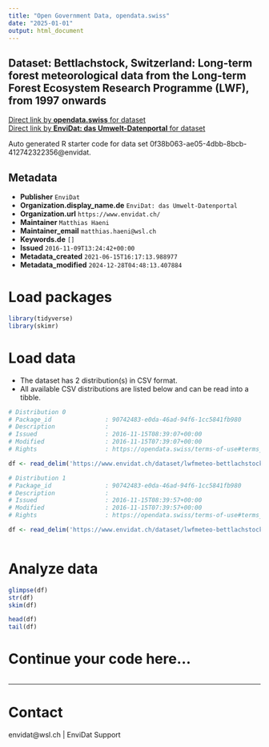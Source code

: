 ```yaml
---
title: "Open Government Data, opendata.swiss"
date: "2025-01-01"
output: html_document
---
```


## Dataset: Bettlachstock, Switzerland: Long-term forest meteorological data from the Long-term Forest Ecosystem Research Programme (LWF), from 1997 onwards



[Direct link by **opendata.swiss** for dataset](https://opendata.swiss/de/dataset/bettlachstock-switzerland-long-term-forest-meteorological-data-from-the-long-term-forest-ecosys)<br>
[Direct link by **EnviDat: das Umwelt-Datenportal** for dataset](https://www.envidat.ch/#/metadata/lwfmeteo-bettlachstock)

Auto generated R starter code for data set 0f38b063-ae05-4dbb-8bcb-412742322356@envidat.

## Metadata

- **Publisher** `EnviDat`
- **Organization.display_name.de** `EnviDat: das Umwelt-Datenportal`
- **Organization.url** `https://www.envidat.ch/`
- **Maintainer** `Matthias Haeni`
- **Maintainer_email** `matthias.haeni@wsl.ch`
- **Keywords.de** `[]`
- **Issued** `2016-11-09T13:24:42+00:00`
- **Metadata_created** `2021-06-15T16:17:13.988977`
- **Metadata_modified** `2024-12-28T04:48:13.407884`


# Load packages

```r

library(tidyverse)
library(skimr)

```

# Load data

-   The dataset has 2 distribution(s) in CSV format.
-   All available CSV distributions are listed below and can be read into a tibble.

```r

# Distribution 0
# Package_id               : 90742483-e0da-46ad-94f6-1cc5841fb980
# Description              : 
# Issued                   : 2016-11-15T08:39:07+00:00
# Modified                 : 2016-11-15T07:39:07+00:00
# Rights                   : https://opendata.swiss/terms-of-use#terms_by

df <- read_delim('https://www.envidat.ch/dataset/lwfmeteo-bettlachstock/resource/2023a762-91e8-4134-8375-5318d0931000')

# Distribution 1
# Package_id               : 90742483-e0da-46ad-94f6-1cc5841fb980
# Description              : 
# Issued                   : 2016-11-15T08:39:57+00:00
# Modified                 : 2016-11-15T07:39:57+00:00
# Rights                   : https://opendata.swiss/terms-of-use#terms_by

df <- read_delim('https://www.envidat.ch/dataset/lwfmeteo-bettlachstock/resource/9c6f3b1e-08ca-4a04-9900-e3b3310ee5a9')



```

# Analyze data

```r

glimpse(df)
str(df)
skim(df)

head(df)
tail(df)

```

# Continue your code here...

```r

```

------------------------------------------------------------------------

# Contact

envidat@wsl.ch | EnviDat Support
